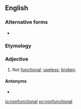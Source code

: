==English==

===Alternative forms===
* {{l|en|non-functional}}

===Etymology===
{{prefix|non|functional|lang=en}}

===Adjective===
{{en-adj}}

# Not [[functional]]; [[useless]]; [[broken]].

====Antonyms====
* {{l|en|functional}}

[[io:nonfunctional]]
[[sv:nonfunctional]]